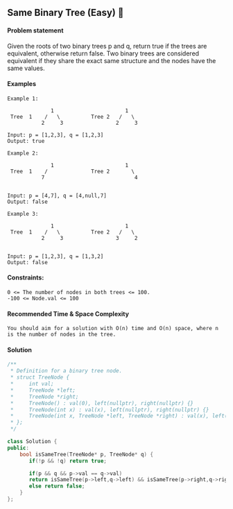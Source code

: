 ## Same Binary Tree (Easy) 🎯

#### Problem statement
Given the roots of two binary trees p and q, return true if the trees are equivalent, otherwise return false.
Two binary trees are considered equivalent if they share the exact same structure and the nodes have the same values.


#### Examples
```
Example 1:

              1                       1
 Tree  1    /   \          Tree 2   /   \ 
           2     3                 2     3

Input: p = [1,2,3], q = [1,2,3]
Output: true

Example 2:

              1                       1
 Tree  1    /              Tree 2       \ 
           7                             4


Input: p = [4,7], q = [4,null,7]
Output: false

Example 3:

              1                       1
 Tree  1    /   \          Tree 2   /   \ 
           2     3                 3     2


Input: p = [1,2,3], q = [1,3,2]
Output: false
```
#### Constraints:
```
0 <= The number of nodes in both trees <= 100.
-100 <= Node.val <= 100
```

#### Recommended Time & Space Complexity
```
You should aim for a solution with O(n) time and O(n) space, where n is the number of nodes in the tree.
```

#### Solution
```cpp
/**
 * Definition for a binary tree node.
 * struct TreeNode {
 *     int val;
 *     TreeNode *left;
 *     TreeNode *right;
 *     TreeNode() : val(0), left(nullptr), right(nullptr) {}
 *     TreeNode(int x) : val(x), left(nullptr), right(nullptr) {}
 *     TreeNode(int x, TreeNode *left, TreeNode *right) : val(x), left(left), right(right) {}
 * };
 */

class Solution {
public:
    bool isSameTree(TreeNode* p, TreeNode* q) {
       if(!p && !q) return true;

       if(p && q && p->val == q->val)
       return isSameTree(p->left,q->left) && isSameTree(p->right,q->right);
       else return false;
    }
};
```